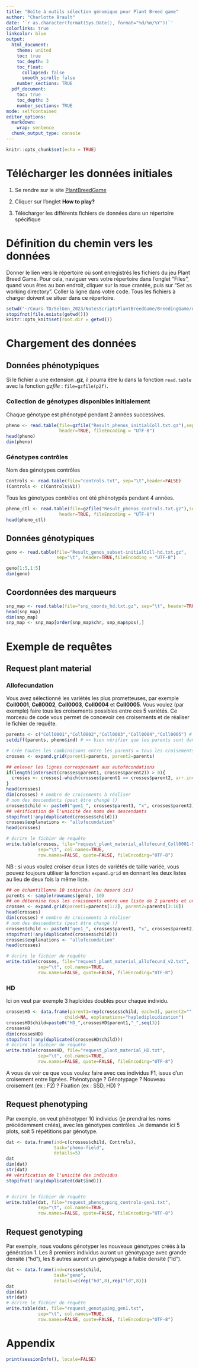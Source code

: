 ---
title: "Boîte à outils sélection génomique pour Plant Breed game"
author: "Charlotte Brault"
date: '`r as.character(format(Sys.Date(), format="%d/%m/%Y"))`'
colorlinks: true
linkcolor: blue
output:
  html_document:
    theme: united
    toc: true
    toc_depth: 3
    toc_float:
      collapsed: false
      smooth_scroll: false
    number_sections: TRUE
  pdf_document:
    toc: true
    toc_depth: 3
    number_sections: TRUE
mode: selfcontained
editor_options: 
  markdown: 
    wrap: sentence
  chunk_output_type: console
---

```{r setup, include=FALSE}
knitr::opts_chunk$set(echo = TRUE)
```


# Télécharger les données initiales

1. Se rendre sur le site [PlantBreedGame](https://195.221.108.57/team/apimet/PlantBreedGame/)

2. Cliquer sur l'onglet **How to play?**

3. Télécharger les différents fichiers de données dans un répertoire spécifique

# Définition du chemin vers les données

Donner le lien vers le répertoire où sont enregistrés les fichiers du jeu Plant Breed Game.
Pour cela, naviguer vers votre répertoire dans l'onglet "Files", quand vous êtes au bon endroit, cliquer sur la roue crantée, puis sur "Set as working directory". Coller la ligne dans votre code. Tous les fichiers à charger doivent se situer dans ce répertoire.

```{r p2f}
setwd("~/Cours-TD/SelGen_2023/NotesScriptsPlantBreedGame/BreedingGame/data")
stopifnot(file.exists(getwd()))
knitr::opts_knit$set(root.dir = getwd())
```


# Chargement des données

## Données phénotypiques
Si le fichier a une extension **.gz**, il pourra être lu dans la fonction `read.table` avec la fonction *gzfile* : `file=gzfile(p2f)`.

### Collection de génotypes disponibles initialement
Chaque génotype est phénotypé pendant 2 années successives.

```{r load}
pheno <- read.table(file=gzfile("Result_phenos_initialColl.txt.gz"),sep="\t", 
                    header=TRUE, fileEncoding = "UTF-8")
head(pheno)
dim(pheno)
```

### Génotypes contrôles 

Nom des génotypes contrôles

```{r}
Controls <- read.table(file="controls.txt", sep="\t",header=FALSE)
(Controls <- c(Controls$V1))
```

Tous les génotypes contrôles ont été phénotypés pendant 4 années.

```{r load pheno control}
pheno_ctl <- read.table(file=gzfile("Result_phenos_controls.txt.gz"),sep="\t", 
                    header=TRUE, fileEncoding = "UTF-8")
head(pheno_ctl)
```

## Données génotypiques

```{r load geno data}
geno <- read.table(file="Result_genos_subset-initialColl-hd.txt.gz",
                   sep="\t", header=TRUE,fileEncoding = "UTF-8")

geno[1:5,1:5]
dim(geno)
```

## Coordonnées des marqueurs

```{r load marker coordinates}
snp_map <- read.table(file="snp_coords_hd.txt.gz", sep="\t", header=TRUE)
head(snp_map)
dim(snp_map)
snp_map <- snp_map[order(snp_map$chr, snp_map$pos),]
```


# Exemple de requêtes

## Request plant material

### Allofecundation

Vous avez sélectionné les variétés les plus prometteuses, par exemple **Coll0001**, **Coll0002**, **Coll0003**, **Coll0004** et **Coll0005**.
Vous voulez (par exemple) faire tous les croisements possibles entre ces 5 variétés.
Ce morceau de code vous permet de concevoir ces croisements et de réaliser le fichier de requête.


```{r request plant material allofecund}
parents <- c("Coll0001","Coll0002","Coll0003","Coll0004","Coll0005") # => votre sélection de génotypes
setdiff(parents, pheno$ind) # => bien vérifier que les parents sont dans la collection (ici le tableau de phénotypes s’appelle pheno)

# crée toutes les combinaisons entre les parents = tous les croisements possibles parmi les parents 
crosses <- expand.grid(parent1=parents, parent2=parents)

## enlever les lignes correspondant aux autofécondations
if(length(intersect(crosses$parent1, crosses$parent2)) > 0){
  crosses <- crosses[-which(crosses$parent1 == crosses$parent2, arr.ind=TRUE),]
}
head(crosses)
dim(crosses) # nombre de croisements à réaliser
# nom des descendants (peut être changé !)
crosses$child <- paste0("gen1_", crosses$parent1, "x", crosses$parent2) 
## vérification de l'unicité des noms des descendants
stopifnot(!any(duplicated(crosses$child)))
crosses$explanations <- "allofecundation"
head(crosses)

# écrire le fichier de requête
write.table(crosses, file="request_plant_material_allofecund_Coll0001-5.txt",
            sep="\t", col.names=TRUE, 
            row.names=FALSE, quote=FALSE, fileEncoding="UTF-8")
```


NB : si vous voulez croiser deux listes de variétés de taille variée, vous pouvez toujours utiliser la fonction `expand.grid` en donnant les deux listes au lieu de deux fois la même liste.

```{r}
## on échantillonne 10 individus (au hasard ici)
parents <- sample(rownames(geno), 10)
## on détermine tous les croisements entre une liste de 2 parents et une liste de 8 parents
crosses <- expand.grid(parent1=parents[1:2], parent2=parents[3:10])
head(crosses)
dim(crosses) # nombre de croisements à réaliser
# nom des descendants (peut être changé !)
crosses$child <- paste0("gen1_", crosses$parent1, "x", crosses$parent2) 
stopifnot(!any(duplicated(crosses$child)))
crosses$explanations <- "allofecundation"
head(crosses)

# écrire le fichier de requête
write.table(crosses, file="request_plant_material_allofecund_v2.txt",
            sep="\t", col.names=TRUE, 
            row.names=FALSE, quote=FALSE, fileEncoding="UTF-8")
```

### HD

Ici on veut par exemple 3 haploïdes doublés pour chaque individu. 

```{r}
crossesHD <- data.frame(parent1=rep(crosses$child, each=3), parent2="",
                      child=NA, explanations="haplodiploidization")
crossesHD$child=paste0("HD_",crossesHD$parent1,"_",seq(3))
crossesHD
dim(crossesHD)
stopifnot(!any(duplicated(crossesHD$child)))
# écrire le fichier de requête
write.table(crossesHD, file="request_plant_material_HD.txt",
            sep="\t", col.names=TRUE, 
            row.names=FALSE, quote=FALSE, fileEncoding="UTF-8")
```


A vous de voir ce que vous voulez faire avec ces individus F1, issus d'un croisement entre lignées. Phénotypage ? Génotypage ? Nouveau croisement (ex : F2) ? Fixation (ex : SSD, HD) ? 

## Request phenotyping

Par exemple, on veut phénotyper 10 individus (je prendrai les noms précédemment créés), avec les génotypes contrôles.
Je demande ici 5 plots, soit 5 répétitions par génotype.

```{r request phenotyping}
dat <- data.frame(ind=c(crosses$child, Controls),
                  task="pheno-field",
                  details=5)
dat
dim(dat)
str(dat)
## vérification de l'unicité des individus
stopifnot(!any(duplicated(dat$ind)))


# écrire le fichier de requête
write.table(dat, file="request_phenotyping_controls-gen1.txt",
            sep="\t", col.names=TRUE, 
            row.names=FALSE, quote=FALSE, fileEncoding="UTF-8")
```



## Request genotyping

Par exemple, nous voulons génotyper les nouveaux génotypes créés à la génération 1. Les 8 premiers individus auront un génotypage avec grande densité ("hd"), les 8 autres auront un génotypage à faible densité ("ld").

```{r request genotyping}
dat <- data.frame(ind=crosses$child,
                  task="geno",
                  details=c(rep("hd",8),rep("ld",8)))
dat
dim(dat)
str(dat)
# écrire le fichier de requête
write.table(dat, file="request_genotyping_gen1.txt", 
            sep="\t", col.names=TRUE, 
            row.names=FALSE, quote=FALSE, fileEncoding="UTF-8")
```



# Appendix

```{r info}
print(sessionInfo(), locale=FALSE)
```
